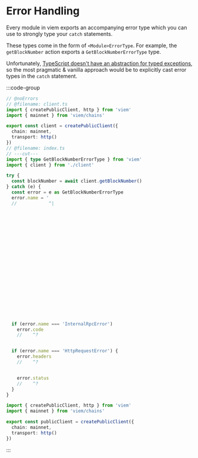 # Error Handling 

Every module in viem exports an accompanying error type which you can use to strongly type your `catch` statements.

These types come in the form of `<Module>ErrorType`. For example, the `getBlockNumber` action exports a `GetBlockNumberErrorType` type.

Unfortunately, [TypeScript doesn't have an abstraction for typed exceptions](https://github.com/microsoft/TypeScript/issues/13219), so the most pragmatic & vanilla approach would be to explicitly cast error types in the `catch` statement.

:::code-group

```ts [example.ts] twoslash
// @noErrors
// @filename: client.ts
import { createPublicClient, http } from 'viem'
import { mainnet } from 'viem/chains'

export const client = createPublicClient({
  chain: mainnet,
  transport: http()
})
// @filename: index.ts
// ---cut---
import { type GetBlockNumberErrorType } from 'viem'
import { client } from './client'

try {
  const blockNumber = await client.getBlockNumber()
} catch (e) {
  const error = e as GetBlockNumberErrorType
  error.name = ' 
  //            ^|






















  if (error.name === 'InternalRpcError')
    error.code
    //    ^?


  if (error.name === 'HttpRequestError') {
    error.headers
    //    ^?


    error.status
    //    ^?
  }
}
```

```ts [client.ts]
import { createPublicClient, http } from 'viem'
import { mainnet } from 'viem/chains'

export const publicClient = createPublicClient({
  chain: mainnet,
  transport: http()
})
```

:::
